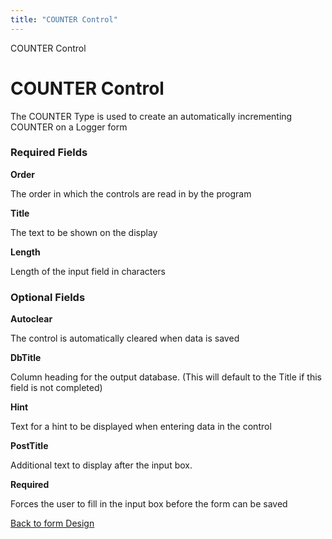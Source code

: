 ```yaml
---
title: "COUNTER Control"
---
```

 COUNTER Control  

COUNTER Control
===============

The COUNTER Type is used to create an automatically incrementing COUNTER on a Logger form

### Required Fields

**Order**

The order in which the controls are read in by the program

**Title**

The text to be shown on the display

**Length**

Length of the input field in characters

### Optional Fields

**Autoclear**

The control is automatically cleared when data is saved

**DbTitle**

Column heading for the output database. (This will default to the Title if this field is not completed)

**Hint**

Text for a hint to be displayed when entering data in the control

**PostTitle**

Additional text to display after the input box.

**Required**

Forces the user to fill in the input box before the form can be saved

  
  

[Back to form Design](./designingForms.html)